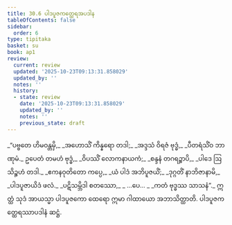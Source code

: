 ```yaml
---
title: 30.6 ပါဒပူဇကတ္ထေရအပဒါန
tableOfContents: false
sidebar:
  order: 6
type: tipitaka
basket: su
book: ap1
review:
  current: review
  updated: '2025-10-23T09:13:31.858029'
  updated_by: ''
  notes: ''
  history:
  - state: review
    date: '2025-10-23T09:13:31.858029'
    updated_by: ''
    notes: ''
    previous_state: draft
---
```



<ReviewStatus review={frontmatter.review} showDetails={true} />

<HypothesisAnnotation frontmatter={frontmatter} />

<DynamicBreadcrumb />

<Division number="27" book="ap1" e="ch" v="20" p="279">

<Paragraph number="3394" type="verses" book="ap1">
_“ပဗ္ဗတေ ဟိမဝန္တမှိ,_  
_အဟောသိံ ကိန္နရော တဒါ;_  
_အဒ္ဒသံ ဝိရဇံ ဗုဒ္ဓံ,_  
_ပီတရံသိံဝ ဘာဏုမံ._  

</Paragraph>

</Division>
<Division number="28" book="ap1" e="ch" v="20" p="279">

<Paragraph number="3395" type="verses" book="ap1">
ဥပေတံ တမဟံ ဗုဒ္ဓံ,_  
_ဝိပဿိံ လောကနာယကံ;_  
_စန္ဒနံ တဂရဉ္စာပိ,_  
_ပါဒေ ဩသိဉ္စဟံ တဒါ._  

</Paragraph>

</Division>
<Division number="29" book="ap1" e="ch" v="20" p="279">

<Paragraph number="3396" type="verses" book="ap1">
_ဧကနဝုတိတော ကပ္ပေ,_  
_ယံ ပါဒံ အဘိပူဇယိံ;_  
_ဒုဂ္ဂတိံ နာဘိဇာနာမိ,_  
_ပါဒပူဇာယိဒံ ဖလံ._  

</Paragraph>

</Division>
<Division number="30" book="ap1" e="ch" v="20" p="279">

<Paragraph number="3397" type="verses" book="ap1">
_ပဋိသမ္ဘိဒါ စတဿော,_  
_ …ပေ… _  
_ကတံ ဗုဒ္ဓဿ သာသနံ”._  

</Paragraph>

<Paragraph number="3398" book="ap1">
ဣတ္ထံ သုဒံ အာယသ္မာ ပါဒပူဇကော ထေရော ဣမာ ဂါထာယော အဘာသိတ္ထာတိ.

</Paragraph>
</Division>

<Paragraph number="3399" type="center" book="ap1">
ပါဒပူဇကတ္ထေရဿာပဒါနံ ဆဋ္ဌံ.
</Paragraph>